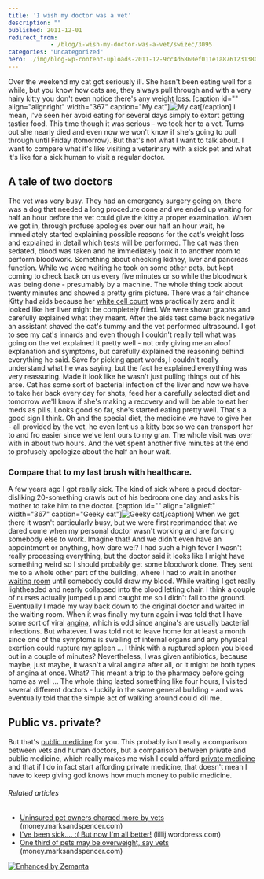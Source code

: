```yaml
---
title: 'I wish my doctor was a vet'
description: ""
published: 2011-12-01
redirect_from: 
            - /blog/i-wish-my-doctor-was-a-vet/swizec/3095
categories: "Uncategorized"
hero: ./img/blog-wp-content-uploads-2011-12-9cc4d6860ef011e1a87612313804ec91_73.jpg
---
```

Over the weekend my cat got seriously ill. She hasn&#x27;t been eating well for a while, but you know how cats are, they always pull through and with a very hairy kitty you don&#x27;t even notice there&#x27;s any [weight loss](http://en.wikipedia.org/wiki/Weight_loss "Weight loss"). \[caption id=&quot;&quot; align=&quot;alignright&quot; width=&quot;367&quot; caption=&quot;My cat&quot;]![My cat](./img/blog-wp-content-uploads-2011-12-9cc4d6860ef011e1a87612313804ec91_73.jpg "My cat")\[/caption] I mean, I&#x27;ve seen her avoid eating for several days simply to extort getting tastier food. This time though it was serious - we took her to a vet. Turns out she nearly died and even now we won&#x27;t know if she&#x27;s going to pull through until Friday (tomorrow). But that&#x27;s not what I want to talk about. I want to compare what it&#x27;s like visiting a veterinary with a sick pet and what it&#x27;s like for a sick human to visit a regular doctor.

## A tale of two doctors

The vet was very busy. They had an emergency surgery going on, there was a dog that needed a long procedure done and we ended up waiting for half an hour before the vet could give the kitty a proper examination. When we got in, through profuse apologies over our half an hour wait, he immediately started explaining possible reasons for the cat&#x27;s weight loss and explained in detail which tests will be performed. The cat was then sedated, blood was taken and he immediately took it to another room to perform bloodwork. Something about checking kidney, liver and pancreas function. While we were waiting he took on some other pets, but kept coming to check back on us every five minutes or so while the bloodwork was being done - presumably by a machine. The whole thing took about twenty minutes and showed a pretty grim picture. There was a fair chance Kitty had aids because her [white cell count](http://en.wikipedia.org/wiki/Complete_blood_count "Complete blood count") was practically zero and it looked like her liver might be completely fried. We were shown graphs and carefully explained what they meant. After the aids test came back negative an assistant shaved the cat&#x27;s tummy and the vet performed ultrasound. I got to see my cat&#x27;s innards and even though I couldn&#x27;t really tell what was going on the vet explained it pretty well - not only giving me an aloof explanation and symptoms, but carefully explained the reasoning behind everything he said. Save for picking apart words, I couldn&#x27;t really understand what he was saying, but the fact he explained everything was very reassuring. Made it look like he wasn&#x27;t just pulling things out of his arse. Cat has some sort of bacterial infection of the liver and now we have to take her back every day for shots, feed her a carefully selected diet and tomorrow we&#x27;ll know if she&#x27;s making a recovery and will be able to eat her meds as pills. Looks good so far, she&#x27;s started eating pretty well. That&#x27;s a good sign I think. Oh and the special diet, the medicine we have to give her - all provided by the vet, he even lent us a kitty box so we can transport her to and fro easier since we&#x27;ve lent ours to my gran. The whole visit was over with in about two hours. And the vet spent another five minutes at the end to profusely apologize about the half an hour wait.

### Compare that to my last brush with healthcare.

A few years ago I got really sick. The kind of sick where a proud doctor-disliking 20-something crawls out of his bedroom one day and asks his mother to take him to the doctor. \[caption id=&quot;&quot; align=&quot;alignleft&quot; width=&quot;367&quot; caption=&quot;Geeky cat&quot;]![Geeky cat](./img/blog-wp-content-uploads-2011-12-f2ea2d400a7211e1a87612313804ec91_72.jpg "Geeky cat")\[/caption] When we got there it wasn&#x27;t particularly busy, but we were first reprimanded that we dared come when my personal doctor wasn&#x27;t working and are forcing somebody else to work. Imagine that! And we didn&#x27;t even have an appointment or anything, how dare we!? I had such a high fever I wasn&#x27;t really processing everything, but the doctor said it looks like I might have something weird so I should probably get some bloodwork done. They sent me to a whole other part of the building, where I had to wait in another [waiting room](http://en.wikipedia.org/wiki/Waiting_room "Waiting room") until somebody could draw my blood. While waiting I got really lightheaded and nearly collapsed into the blood letting chair. I think a couple of nurses actually jumped up and caught me so I didn&#x27;t fall to the ground. Eventually I made my way back down to the original doctor and waited in the waiting room. When it was finally my turn again i was told that I have some sort of viral [angina](http://en.wikipedia.org/wiki/Angina_pectoris "Angina pectoris"), which is odd since angina&#x27;s are usually bacterial infections. But whatever. I was told not to leave home for at least a month since one of the symptoms is swelling of internal organs and any physical exertion could rupture my spleen ... I think with a ruptured spleen you bleed out in a couple of minutes? Nevertheless, I was given antibiotics, because maybe, just maybe, it wasn&#x27;t a viral angina after all, or it might be both types of angina at once. What? This meant a trip to the pharmacy before going home as well ... The whole thing lasted something like four hours, I visited several different doctors - luckily in the same general building - and was eventually told that the simple act of walking around could kill me.

## Public vs. private?

But that&#x27;s [public medicine](http://en.wikipedia.org/wiki/Public_health "Public health") for you. This probably isn&#x27;t really a comparison between vets and human doctors, but a comparison between private and public medicine, which really makes me wish I could afford [private medicine](http://en.wikipedia.org/wiki/Private_healthcare "Private healthcare") and that if I do in fact start affording private medicine, that doesn&#x27;t mean I have to keep giving god knows how much money to public medicine.

###### Related articles

- [Uninsured pet owners charged more by vets](http://money.marksandspencer.com/news/2010/09/uninsured-pet-owners-charged-more-by-vets/7310/) (money.marksandspencer.com)
- [I&#x27;ve been sick.... :( But now I&#x27;m all better!](http://lillij.wordpress.com/2011/11/05/i%e2%80%99ve-been-sick%e2%80%a6-but-now-i%e2%80%99m-all-better/) (lillij.wordpress.com)
- [One third of pets may be overweight, say vets](http://money.marksandspencer.com/news/2010/07/one-third-of-pets-may-be-overweight,-say-vets/7169/) (money.marksandspencer.com)

[![Enhanced by Zemanta](http://img.zemanta.com/zemified_e.png?x-id=994bba52-216c-4a62-8e01-b01213c76dae)](http://www.zemanta.com/ "Enhanced by Zemanta")
